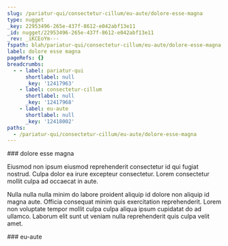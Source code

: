 ```yaml
---
slug: /pariatur-qui/consectetur-cillum/eu-aute/dolore-esse-magna
type: nugget
_key: 22953496-265e-437f-8612-e042abf13e11
_id: nugget/22953496-265e-437f-8612-e042abf13e11
_rev: _iKCEoYm---
fspath: blah/pariatur-qui/consectetur-cillum/eu-aute/dolore-esse-magna.md
label: dolore esse magna
pageRefs: {}
breadcrumbs:
  - - label: pariatur-qui
      shortlabel: null
      _key: '12417963'
    - label: consectetur-cillum
      shortlabel: null
      _key: '12417968'
    - label: eu-aute
      shortlabel: null
      _key: '12418002'
paths:
  - /pariatur-qui/consectetur-cillum/eu-aute/dolore-esse-magna
---
```


<NuggetArea>
<Nugget slug="/pariatur-qui/consectetur-cillum/eu-aute/dolore-esse-magna" type="nugget" _key="22953496-265e-437f-8612-e042abf13e11" _id="nugget/22953496-265e-437f-8612-e042abf13e11" _rev="_iKCEoYm---" fspath="blah/pariatur-qui/consectetur-cillum/eu-aute/dolore-esse-magna.md" label="dolore esse magna" paths="/pariatur-qui/consectetur-cillum/eu-aute/dolore-esse-magna">
<NuggetBody>
### dolore esse magna

Eiusmod non ipsum eiusmod reprehenderit consectetur id qui fugiat nostrud. Culpa dolor ea irure excepteur consectetur. Lorem consectetur mollit culpa ad occaecat in aute.

Nulla nulla nulla minim do labore proident aliquip id dolore non aliquip id magna aute. Officia consequat minim quis exercitation reprehenderit. Lorem non voluptate tempor mollit culpa culpa aliqua ipsum cupidatat do ad ullamco. Laborum elit sunt ut veniam nulla reprehenderit quis culpa velit amet.

</NuggetBody>
<Breadcrumbs>
<Crumbs>
<Crumb _key="12417963" label="pariatur-qui" /><Crumb _key="12417968" label="consectetur-cillum" /><Crumb _key="12418002" label="eu-aute" />
</Crumbs>
</Breadcrumbs>
</Nugget>

<NuggetsInbound>
</NuggetsInbound>
<NuggetsOutbound>
</NuggetsOutbound>
</NuggetArea>
<PassagesInbound>
<Passage direction="inbound" type="passage" _key="12418002" _id="passage/12418002" _rev="_iKCEoYe--A" label="eu-aute" passage="eu-aute" fspath="blah/pariatur-qui/consectetur-cillum/eu-aute" paths="/pariatur-qui/consectetur-cillum/eu-aute" slug="/pariatur-qui/consectetur-cillum/eu-aute">
<NuggetBody>
### eu-aute

</NuggetBody>
<Breadcrumbs>
<Crumbs>
<Crumb _key="12417963" label="pariatur-qui" /><Crumb _key="12417968" label="consectetur-cillum" />
</Crumbs>
</Breadcrumbs>
</Passage>

</PassagesInbound>
<PassagesOutbound>
</PassagesOutbound>